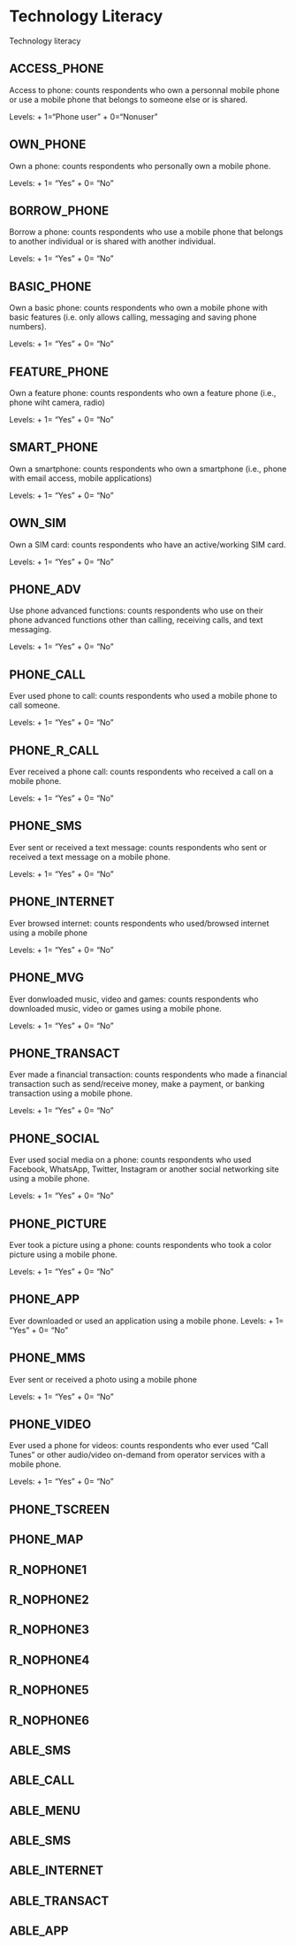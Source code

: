 # Technology Literacy

Technology literacy

## ACCESS_PHONE
Access to phone: counts respondents who own a personnal mobile phone or use a mobile phone that belongs to someone else or is shared.

Levels: 
+ 1="Phone user"
+ 0="Nonuser"

## OWN_PHONE
Own a phone: counts respondents who personally own a mobile phone.

Levels:
+ 1= "Yes"
+ 0= "No"

## BORROW_PHONE
Borrow a phone: counts respondents who use a mobile phone that belongs to another individual or is shared with another individual.

Levels:
+ 1= "Yes"
+ 0= "No"

## BASIC_PHONE
Own a basic phone: counts respondents who own a mobile phone with basic features (i.e. only allows calling, messaging and saving phone numbers).

Levels:
+ 1= "Yes"
+ 0= "No"

## FEATURE_PHONE
Own a feature phone: counts respondents who own a feature phone (i.e., phone wiht camera, radio)

Levels:
+ 1= "Yes"
+ 0= "No"

## SMART_PHONE
Own a smartphone: counts respondents who own a smartphone (i.e., phone with email access, mobile applications)

Levels:
+ 1= "Yes"
+ 0= "No"

## OWN_SIM
Own a SIM card: counts respondents who have an active/working SIM card. 

Levels:
+ 1= "Yes"
+ 0= "No"

## PHONE_ADV
Use phone advanced functions: counts respondents who use on their phone advanced functions other than calling, receiving calls, and text messaging.

Levels:
+ 1= "Yes"
+ 0= "No"

## PHONE_CALL
Ever used phone to call: counts respondents who used a mobile phone to call someone.

Levels:
+ 1= "Yes"
+ 0= "No"

## PHONE_R_CALL
Ever received a phone call: counts respondents who received a call on a mobile phone.

Levels:
+ 1= "Yes"
+ 0= "No"

## PHONE_SMS
Ever sent or received a text message: counts respondents who sent or received a text message on a mobile phone.

Levels:
+ 1= "Yes"
+ 0= "No"

## PHONE_INTERNET
Ever browsed internet: counts respondents who used/browsed internet using a mobile phone

Levels:
+ 1= "Yes"
+ 0= "No"

## PHONE_MVG
Ever donwloaded music, video and games: counts respondents who downloaded music, video or games using a mobile phone.

Levels:
+ 1= "Yes"
+ 0= "No"

## PHONE_TRANSACT
Ever made a financial transaction: counts respondents who made a financial transaction such as send/receive money, make a payment, or banking transaction using a mobile phone.

Levels:
+ 1= "Yes"
+ 0= "No"

## PHONE_SOCIAL
Ever used social media on a phone: counts respondents who used Facebook, WhatsApp, Twitter, Instagram or another social networking site using a mobile phone.

Levels:
+ 1= "Yes"
+ 0= "No"

## PHONE_PICTURE
Ever took a picture using a phone: counts respondents who took a color picture using a mobile phone.

Levels:
+ 1= "Yes"
+ 0= "No"

## PHONE_APP
Ever downloaded or used an application using a mobile phone.
Levels:
+ 1= "Yes"
+ 0= "No"

## PHONE_MMS
Ever sent or received a photo using a mobile phone

Levels:
+ 1= "Yes"
+ 0= "No"

## PHONE_VIDEO
Ever used a phone for videos: counts respondents who ever used “Call Tunes” or other audio/video on-demand from operator services with a mobile phone.

Levels:
+ 1= "Yes"
+ 0= "No"

## PHONE_TSCREEN
## PHONE_MAP
## R_NOPHONE1
## R_NOPHONE2
## R_NOPHONE3
## R_NOPHONE4
## R_NOPHONE5
## R_NOPHONE6
## ABLE_SMS
## ABLE_CALL
## ABLE_MENU
## ABLE_SMS
## ABLE_INTERNET
## ABLE_TRANSACT
## ABLE_APP
